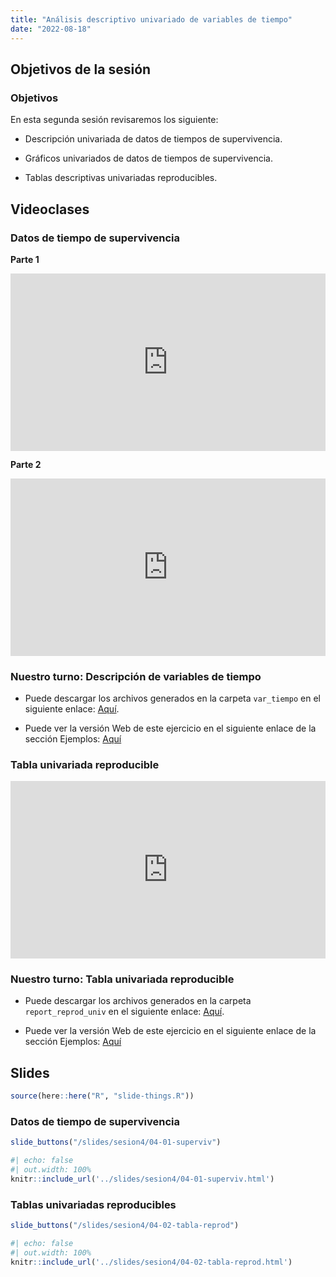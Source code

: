 ```yaml
---
title: "Análisis descriptivo univariado de variables de tiempo"
date: "2022-08-18"
---
```


## Objetivos de la sesión

:::{.callout-note}

### Objetivos

En esta segunda sesión revisaremos los siguiente:

- Descripción univariada de datos de tiempos de supervivencia.

- Gráficos univariados de datos de tiempos de supervivencia.

- Tablas descriptivas univariadas reproducibles.

:::

## Videoclases

::: {.panel-tabset}

### Datos de tiempo de supervivencia

**Parte 1**

<div style="padding:56.25% 0 0 0;position:relative;"><iframe src="https://player.vimeo.com/video/747370929?h=cfbe941161&amp;badge=0&amp;autopause=0&amp;player_id=0&amp;app_id=58479" frameborder="0" allow="autoplay; fullscreen; picture-in-picture" allowfullscreen style="position:absolute;top:0;left:0;width:100%;height:100%;" title="Datos de tiempo de supervivencia, parte 1"></iframe></div><script src="https://player.vimeo.com/api/player.js"></script>

**Parte 2**

<div style="padding:56.25% 0 0 0;position:relative;"><iframe src="https://player.vimeo.com/video/747369426?h=d87bd9c05b&amp;badge=0&amp;autopause=0&amp;player_id=0&amp;app_id=58479" frameborder="0" allow="autoplay; fullscreen; picture-in-picture" allowfullscreen style="position:absolute;top:0;left:0;width:100%;height:100%;" title="Datos de tiempo de supervivencia, parte2"></iframe></div><script src="https://player.vimeo.com/api/player.js"></script>

::: {.callout-note}

### Nuestro turno: Descripción de variables de tiempo

- Puede descargar los archivos generados en la carpeta `var_tiempo` en el siguiente enlace: [Aquí](../slides/sesion4/ejemplos/var_tiempo.zip).

- Puede ver la versión Web de este ejercicio en el siguiente enlace de la sección Ejemplos: [Aquí](../example/var_tiempo/var_tiempo_solucionario.qmd)

:::

### Tabla univariada reproducible

<div style="padding:56.25% 0 0 0;position:relative;"><iframe src="https://player.vimeo.com/video/747400171?h=7cf680870e&amp;badge=0&amp;autopause=0&amp;player_id=0&amp;app_id=58479" frameborder="0" allow="autoplay; fullscreen; picture-in-picture" allowfullscreen style="position:absolute;top:0;left:0;width:100%;height:100%;" title="Tabla Univariada Reproducible con {gtsummary}"></iframe></div><script src="https://player.vimeo.com/api/player.js"></script>

::: {.callout-note}

### Nuestro turno: Tabla univariada reproducible

- Puede descargar los archivos generados en la carpeta `report_reprod_univ` en el siguiente enlace: [Aquí](../slides/sesion4/ejemplos/report_reprod_univ.zip).

- Puede ver la versión Web de este ejercicio en el siguiente enlace de la sección Ejemplos: [Aquí](../example/report_reprod_univ/report_reprod_univ_solucionario.qmd)
:::

:::

## Slides

```r
source(here::here("R", "slide-things.R"))
```

::: {.panel-tabset}

### Datos de tiempo de supervivencia

```r
slide_buttons("/slides/sesion4/04-01-superviv")
```

```r
#| echo: false
#| out.width: 100%
knitr::include_url('../slides/sesion4/04-01-superviv.html')
```

### Tablas univariadas reproducibles

```r
slide_buttons("/slides/sesion4/04-02-tabla-reprod")
```

```r
#| echo: false
#| out.width: 100%
knitr::include_url('../slides/sesion4/04-02-tabla-reprod.html')
```

:::
